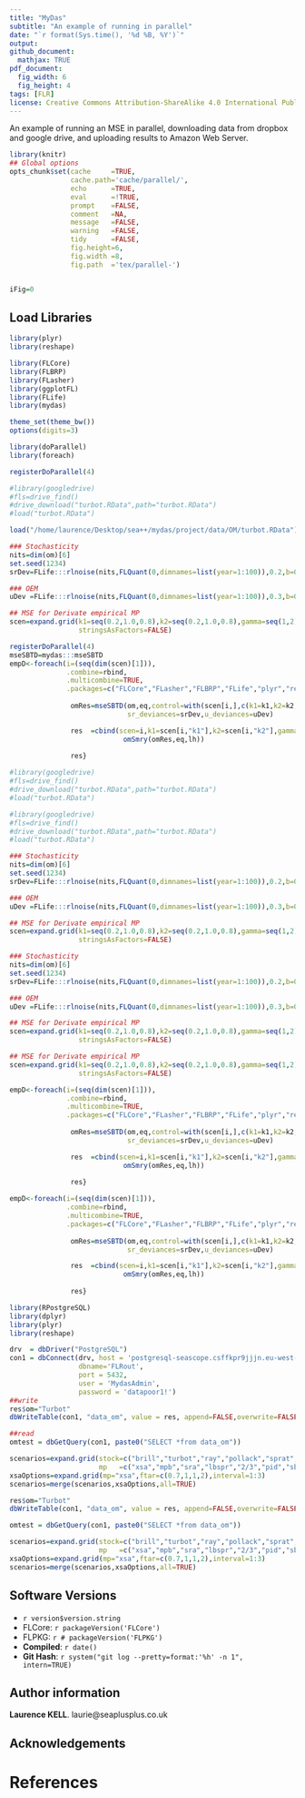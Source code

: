 ```yaml
---
title: "MyDas"
subtitle: "An example of running in parallel"
date: "`r format(Sys.time(), '%d %B, %Y')`"
output:
github_document:
  mathjax: TRUE
pdf_document:
  fig_width: 6 
  fig_height: 4 
tags: [FLR]
license: Creative Commons Attribution-ShareAlike 4.0 International Public License
---
```


An example of running an MSE in parallel, downloading data from dropbox and google drive, and uploading results to Amazon Web Server.

```r
library(knitr)
## Global options
opts_chunk$set(cache     =TRUE,
               cache.path='cache/parallel/',
               echo      =TRUE,
               eval      =!TRUE,
               prompt    =FALSE,
               comment   =NA,
               message   =FALSE,
               warning   =FALSE,
               tidy      =FALSE,
               fig.height=6,
               fig.width =8,
               fig.path  ='tex/parallel-')


iFig=0
```


## Load Libraries

```r
library(plyr)
library(reshape)

library(FLCore)
library(FLBRP)
library(FLasher)
library(ggplotFL)
library(FLife)
library(mydas)
```

```r
theme_set(theme_bw())
options(digits=3)
```


```r
library(doParallel)
library(foreach)

registerDoParallel(4)
```

```r
#library(googledrive)
#fls=drive_find()
#drive_download("turbot.RData",path="turbot.RData")
#load("turbot.RData")

load("/home/laurence/Desktop/sea++/mydas/project/data/OM/turbot.RData")

### Stochasticity
nits=dim(om)[6]
set.seed(1234)
srDev=FLife:::rlnoise(nits,FLQuant(0,dimnames=list(year=1:100)),0.2,b=0.0)

### OEM
uDev =FLife:::rlnoise(nits,FLQuant(0,dimnames=list(year=1:100)),0.3,b=0.0)

## MSE for Derivate empirical MP
scen=expand.grid(k1=seq(0.2,1.0,0.8),k2=seq(0.2,1.0,0.8),gamma=seq(1,2),
                 stringsAsFactors=FALSE)

registerDoParallel(4)
mseSBTD=mydas:::mseSBTD
empD<-foreach(i=(seq(dim(scen)[1])), 
              .combine=rbind,
              .multicombine=TRUE,
              .packages=c("FLCore","FLasher","FLBRP","FLife","plyr","reshape")) %dopar%{
                
               omRes=mseSBTD(om,eq,control=with(scen[i,],c(k1=k1,k2=k2,gamma=gamma)),start=60,end=100,
                             sr_deviances=srDev,u_deviances=uDev)

               res  =cbind(scen=i,k1=scen[i,"k1"],k2=scen[i,"k2"],gamma=scen[i,"gamma"],
                            omSmry(omRes,eq,lh))
                
               res}
```

```r
#library(googledrive)
#fls=drive_find()
#drive_download("turbot.RData",path="turbot.RData")
#load("turbot.RData")
```

```r
#library(googledrive)
#fls=drive_find()
#drive_download("turbot.RData",path="turbot.RData")
#load("turbot.RData")
```

```r
### Stochasticity
nits=dim(om)[6]
set.seed(1234)
srDev=FLife:::rlnoise(nits,FLQuant(0,dimnames=list(year=1:100)),0.2,b=0.0)

### OEM
uDev =FLife:::rlnoise(nits,FLQuant(0,dimnames=list(year=1:100)),0.3,b=0.0)

## MSE for Derivate empirical MP
scen=expand.grid(k1=seq(0.2,1.0,0.8),k2=seq(0.2,1.0,0.8),gamma=seq(1,2),
                 stringsAsFactors=FALSE)
```

```r
### Stochasticity
nits=dim(om)[6]
set.seed(1234)
srDev=FLife:::rlnoise(nits,FLQuant(0,dimnames=list(year=1:100)),0.2,b=0.0)

### OEM
uDev =FLife:::rlnoise(nits,FLQuant(0,dimnames=list(year=1:100)),0.3,b=0.0)

## MSE for Derivate empirical MP
scen=expand.grid(k1=seq(0.2,1.0,0.8),k2=seq(0.2,1.0,0.8),gamma=seq(1,2),
                 stringsAsFactors=FALSE)
```

```r
## MSE for Derivate empirical MP
scen=expand.grid(k1=seq(0.2,1.0,0.8),k2=seq(0.2,1.0,0.8),gamma=seq(1,2),
                 stringsAsFactors=FALSE)

empD<-foreach(i=(seq(dim(scen)[1])), 
              .combine=rbind,
              .multicombine=TRUE,
              .packages=c("FLCore","FLasher","FLBRP","FLife","plyr","reshape")) %dopar%{
                
               omRes=mseSBTD(om,eq,control=with(scen[i,],c(k1=k1,k2=k2,gamma=gamma)),start=60,end=100,
                             sr_deviances=srDev,u_deviances=uDev)

               res  =cbind(scen=i,k1=scen[i,"k1"],k2=scen[i,"k2"],gamma=scen[i,"gamma"],
                            omSmry(omRes,eq,lh))
                
               res}
```

```r
empD<-foreach(i=(seq(dim(scen)[1])), 
              .combine=rbind,
              .multicombine=TRUE,
              .packages=c("FLCore","FLasher","FLBRP","FLife","plyr","reshape")) %dopar%{
                
               omRes=mseSBTD(om,eq,control=with(scen[i,],c(k1=k1,k2=k2,gamma=gamma)),start=60,end=100,
                             sr_deviances=srDev,u_deviances=uDev)

               res  =cbind(scen=i,k1=scen[i,"k1"],k2=scen[i,"k2"],gamma=scen[i,"gamma"],
                            omSmry(omRes,eq,lh))
                
               res}
```

```r
library(RPostgreSQL)
library(dplyr)
library(plyr)
library(reshape)

drv  = dbDriver("PostgreSQL")
con1 = dbConnect(drv, host = 'postgresql-seascope.csffkpr9jjjn.eu-west-2.rds.amazonaws.com',
                 dbname='FLRout',
                 port = 5432,
                 user = 'MydasAdmin',
                 password = 'datapoor1!')
##write
res$om="Turbot"
dbWriteTable(con1, "data_om", value = res, append=FALSE,overwrite=FALSE,row.names=FALSE)

##read
omtest = dbGetQuery(con1, paste0("SELECT *from data_om"))

scenarios=expand.grid(stock=c("brill","turbot","ray","pollack","sprat","lobster","razor"),
                      mp   =c("xsa","mpb","sra","lbspr","2/3","pid","sbt1","sbt2","irate"))
xsaOptions=expand.grid(mp="xsa",ftar=c(0.7,1,1,2),interval=1:3)
scenarios=merge(scenarios,xsaOptions,all=TRUE)
```


```r
res$om="Turbot"
dbWriteTable(con1, "data_om", value = res, append=FALSE,overwrite=FALSE,row.names=FALSE)
```


```r
omtest = dbGetQuery(con1, paste0("SELECT *from data_om"))

scenarios=expand.grid(stock=c("brill","turbot","ray","pollack","sprat","lobster","razor"),
                      mp   =c("xsa","mpb","sra","lbspr","2/3","pid","sbt1","sbt2","irate"))
xsaOptions=expand.grid(mp="xsa",ftar=c(0.7,1,1,2),interval=1:3)
scenarios=merge(scenarios,xsaOptions,all=TRUE)
```

## Software Versions

* `r version$version.string`
* FLCore: `r packageVersion('FLCore')`
* FLPKG: `r # packageVersion('FLPKG')`
* **Compiled**: `r date()`
* **Git Hash**: `r system("git log --pretty=format:'%h' -n 1", intern=TRUE)`

## Author information

**Laurence KELL**. laurie@seaplusplus.co.uk

## Acknowledgements


# References {#References}


